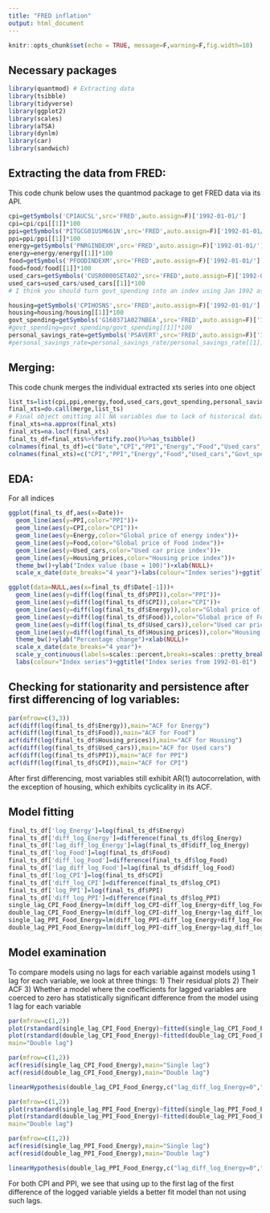 ```yaml
---
title: "FRED inflation"
output: html_document
---
```


```r
knitr::opts_chunk$set(echo = TRUE, message=F,warning=F,fig.width=10)
```


## Necessary packages 

```r
library(quantmod) # Extracting data
library(tsibble)
library(tidyverse)
library(ggplot2)
library(scales)
library(aTSA)
library(dynlm)
library(car)
library(sandwich)
```

## Extracting the data from FRED:

This code chunk below uses the quantmod package to get FRED data via its API.

```r
cpi=getSymbols('CPIAUCSL',src='FRED',auto.assign=F)['1992-01-01/']
cpi=cpi/cpi[[1]]*100
ppi=getSymbols('PITGCG01USM661N',src='FRED',auto.assign=F)['1992-01-01/']
ppi=ppi/ppi[[1]]*100
energy=getSymbols('PNRGINDEXM',src='FRED',auto.assign=F)['1992-01-01/']
energy=energy/energy[[1]]*100
food=getSymbols('PFOODINDEXM',src='FRED',auto.assign=F)['1992-01-01/']
food=food/food[[1]]*100
used_cars=getSymbols('CUSR0000SETA02',src='FRED',auto.assign=F)['1992-01-01/']
used_cars=used_cars/used_cars[[1]]*100
# I think you should turn govt_spending into an index using Jan 1992 as base. That way, it fits with how everything else is also currently an index.

housing=getSymbols('CPIHOSNS',src='FRED',auto.assign=F)['1992-01-01/']
housing=housing/housing[[1]]*100
govt_spending=getSymbols('G160371A027NBEA',src='FRED',auto.assign=F)['1992-01-01/']
#govt_spending=govt_spending/govt_spending[[1]]*100
personal_savings_rate=getSymbols('PSAVERT',src='FRED',auto.assign=F)['1992-01-01/'] # in percent
#personal_savings_rate=personal_savings_rate/personal_savings_rate[[1]]*100
```

## Merging:

This code chunk merges the individual extracted xts series into one object
```r
list_ts=list(cpi,ppi,energy,food,used_cars,govt_spending,personal_savings_rate,housing)
final_xts=do.call(merge,list_ts)
# Final object omitting all NA variables due to lack of historical data
final_xts=na.approx(final_xts)
final_xts=na.locf(final_xts)
final_ts_df=final_xts%>%fortify.zoo()%>%as_tsibble()
colnames(final_ts_df)=c("Date","CPI","PPI","Energy","Food","Used_cars","Govt_spending","Personal_savings","Housing_prices")
colnames(final_xts)=c("CPI","PPI","Energy","Food","Used_cars","Govt_spending","Personal_savings","Housing_prices")
```


## EDA:
For all indices
```r
ggplot(final_ts_df,aes(x=Date))+
  geom_line(aes(y=PPI,color="PPI"))+
  geom_line(aes(y=CPI,color="CPI"))+
  geom_line(aes(y=Energy,color="Global price of energy index"))+
  geom_line(aes(y=Food,color="Global price of Food index"))+
  geom_line(aes(y=Used_cars,color="Used car price index"))+
  geom_line(aes(y=Housing_prices,color="Housing price index"))+
  theme_bw()+ylab("Index value (base = 100)")+xlab(NULL)+
  scale_x_date(date_breaks="4 year")+labs(colour="Index series")+ggtitle("Index series from 1992-01-01")
```

```r
ggplot(data=NULL,aes(x=final_ts_df$Date[-1]))+
  geom_line(aes(y=diff(log(final_ts_df$PPI)),color="PPI"))+
  geom_line(aes(y=diff(log(final_ts_df$CPI)),color="CPI"))+
  geom_line(aes(y=diff(log(final_ts_df$Energy)),color="Global price of energy index"))+
  geom_line(aes(y=diff(log(final_ts_df$Food)),color="Global price of Food index"))+
  geom_line(aes(y=diff(log(final_ts_df$Used_cars)),color="Used car price index"))+
  geom_line(aes(y=diff(log(final_ts_df$Housing_prices)),color="Housing price index"))+
  theme_bw()+ylab("Percentage change")+xlab(NULL)+
  scale_x_date(date_breaks="4 year")+
  scale_y_continuous(labels=scales::percent,breaks=scales::pretty_breaks(n=20))+
  labs(colour="Index series")+ggtitle("Index series from 1992-01-01")
```

## Checking for stationarity and persistence after first differencing of log variables:

```r
par(mfrow=c(3,3))
acf(diff(log(final_ts_df$Energy)),main="ACF for Energy")
acf(diff(log(final_ts_df$Food)),main="ACF for Food")
acf(diff(log(final_ts_df$Housing_prices)),main="ACF for Housing")
acf(diff(log(final_ts_df$Used_cars)),main="ACF for Used cars")
acf(diff(log(final_ts_df$PPI)),main="ACF for PPI")
acf(diff(log(final_ts_df$CPI)),main="ACF for CPI")
```

After first differencing, most variables still exhibit AR(1) autocorrelation, with the exception of housing, which exhibits cyclicality in its ACF.

## Model fitting
```r
final_ts_df['log_Energy']=log(final_ts_df$Energy)
final_ts_df['diff_log_Energy']=difference(final_ts_df$log_Energy)
final_ts_df['lag_diff_log_Energy']=lag(final_ts_df$diff_log_Energy)
final_ts_df['log_Food']=log(final_ts_df$Food)
final_ts_df['diff_log_Food']=difference(final_ts_df$log_Food)
final_ts_df['lag_diff_log_Food']=lag(final_ts_df$diff_log_Food)
final_ts_df['log_CPI']=log(final_ts_df$CPI)
final_ts_df['diff_log_CPI']=difference(final_ts_df$log_CPI)
final_ts_df['log_PPI']=log(final_ts_df$PPI)
final_ts_df['diff_log_PPI']=difference(final_ts_df$log_PPI)
single_lag_CPI_Food_Energy=lm(diff_log_CPI~diff_log_Energy+diff_log_Food,data=final_ts_df)
double_lag_CPI_Food_Energy=lm(diff_log_CPI~diff_log_Energy+lag_diff_log_Energy+diff_log_Food+lag_diff_log_Food,data=final_ts_df)
single_lag_PPI_Food_Energy=lm(diff_log_PPI~diff_log_Energy+diff_log_Food,data=final_ts_df)
double_lag_PPI_Food_Energy=lm(diff_log_PPI~diff_log_Energy+lag_diff_log_Energy+diff_log_Food+lag_diff_log_Food,data=final_ts_df)
```

## Model examination

To compare models using no lags for each variable against models using 1 lag for each variable, we look at three things:
1) Their residual plots
2) Their ACF
3) Whether a model where the coefficients for lagged variables are coerced to zero has statistically significant difference from the model using 1 lag for each variable

```r
par(mfrow=c(1,2))
plot(rstandard(single_lag_CPI_Food_Energy)~fitted(single_lag_CPI_Food_Energy),ylab="Standardized residual",xlab="Fitted values",main="Single lag")
plot(rstandard(double_lag_CPI_Food_Energy)~fitted(double_lag_CPI_Food_Energy),ylab="Standardized residual",xlab="Fitted values",
main="Double lag")
```

```r
par(mfrow=c(1,2))
acf(resid(single_lag_CPI_Food_Energy),main="Single lag")
acf(resid(double_lag_CPI_Food_Energy),main="Double lag")
```

```r
linearHypothesis(double_lag_CPI_Food_Energy,c("lag_diff_log_Energy=0","lag_diff_log_Food=0"),vcov=vcovHAC)
```

```r
par(mfrow=c(1,2))
plot(rstandard(single_lag_PPI_Food_Energy)~fitted(single_lag_PPI_Food_Energy),ylab="Standardized residual",xlab="Fitted values",main="Single lag")
plot(rstandard(double_lag_PPI_Food_Energy)~fitted(double_lag_PPI_Food_Energy),ylab="Standardized residual",xlab="Fitted values",
main="Double lag")
```

```r
par(mfrow=c(1,2))
acf(resid(single_lag_PPI_Food_Energy),main="Single lag")
acf(resid(double_lag_PPI_Food_Energy),main="Double lag")
```

```r
linearHypothesis(double_lag_PPI_Food_Energy,c("lag_diff_log_Energy=0","lag_diff_log_Food=0"),vcov=vcovHAC)
```
 For both CPI and PPI, we see that using up to the first lag of the first difference of the logged variable yields a better fit model than not using such lags.

